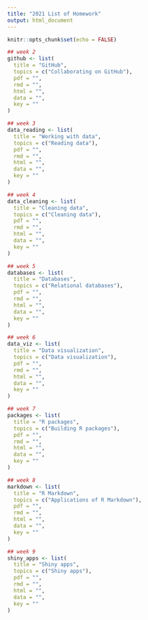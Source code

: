 ```yaml
---
title: "2021 List of Homework"
output: html_document
---
```


```r
knitr::opts_chunk$set(echo = FALSE)
```

```r
## week 2
github <- list(
  title = "GitHub",
  topics = c("Collaborating on GitHub"),
  pdf = "",
  rmd = "",
  html = "",
  data = "",
  key = ""
)

## week 3
data_reading <- list(
  title = "Working with data",
  topics = c("Reading data"),
  pdf = "",
  rmd = "",
  html = "",
  data = "",
  key = ""
)

## week 4
data_cleaning <- list(
  title = "Cleaning data",
  topics = c("Cleaning data"),
  pdf = "",
  rmd = "",
  html = "",
  data = "",
  key = ""
)

## week 5
databases <- list(
  title = "Databases",
  topics = c("Relational databases"),
  pdf = "",
  rmd = "",
  html = "",
  data = "",
  key = ""
)

## week 6
data_viz <- list(
  title = "Data visualization",
  topics = c("Data visualization"),
  pdf = "",
  rmd = "",
  html = "",
  data = "",
  key = ""
)

## week 7
packages <- list(
  title = "R packages",
  topics = c("Building R packages"),
  pdf = "",
  rmd = "",
  html = "",
  data = "",
  key = ""
)

## week 8
markdown <- list(
  title = "R Markdown",
  topics = c("Applications of R Markdown"),
  pdf = "",
  rmd = "",
  html = "",
  data = "",
  key = ""
)

## week 9
shiny_apps <- list(
  title = "Shiny apps",
  topics = c("Shiny apps"),
  pdf = "",
  rmd = "",
  html = "",
  data = "",
  key = ""
)
```

